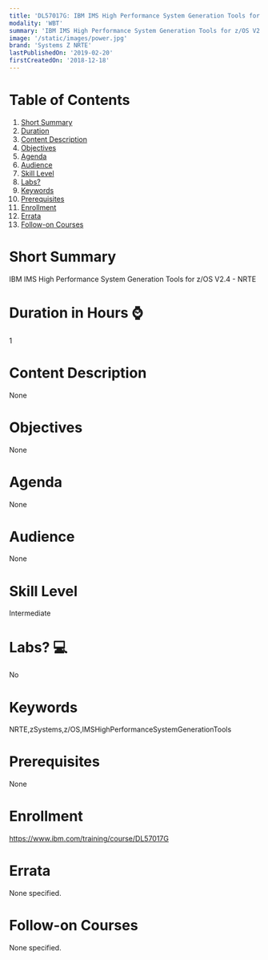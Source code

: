 ```yaml
---
title: 'DL57017G: IBM IMS High Performance System Generation Tools for z/OS V2.4 - NRTE'
modality: 'WBT'
summary: 'IBM IMS High Performance System Generation Tools for z/OS V2.4 - NRTE'
image: '/static/images/power.jpg'
brand: 'Systems Z NRTE'
lastPublishedOn: '2019-02-20'
firstCreatedOn: '2018-12-18'
---
```

# Table of Contents
1.  [Short Summary](#short-summary)
2.  [Duration](#duration-in-hours-)
3.  [Content Description](#content-description)
4.  [Objectives](#objectives)
5.  [Agenda](#agenda)
6.  [Audience](#audience)
7.  [Skill Level](#skill-level)
8.  [Labs?](#labs-)
9.  [Keywords](#keywords)
10. [Prerequisites](#prerequisites)
11. [Enrollment](#enrollment)
12. [Errata](#errata)
13. [Follow-on Courses](#follow-on-courses)

# Short Summary
IBM IMS High Performance System Generation Tools for z/OS V2.4 - NRTE

# Duration in Hours ⌚
1

# Content Description
None

# Objectives
None

# Agenda
None

# Audience
None

# Skill Level
Intermediate

# Labs? 💻
No

# Keywords
NRTE,zSystems,z/OS,IMSHighPerformanceSystemGenerationTools

# Prerequisites
None

# Enrollment
https://www.ibm.com/training/course/DL57017G

# Errata
None specified.

# Follow-on Courses
None specified.

